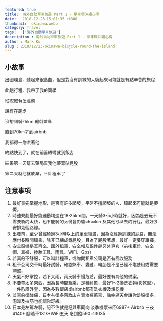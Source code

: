 ```yaml
---
featured: true
title:  海外自助單車旅遊 Part 1 - 單車環沖繩心得
date:   2018-12-23 15:01:35 +0800
thumbnail:  okinawa.webp
category: Travel
tags:   ['海外自助單車旅遊']
description : 海外自助單車旅遊 Part 1 - 單車環沖繩心得 
author : Mark Ku
slug : 2018/12/23/okinawa-bicycle-round-the-island
--- 
```


## 小故事
出國環島，聽起來很熱血，但是對沒有訓練的人騎起來可能就是有點辛苦的旅程  

此趟行程，我帶了我的同學  

他說他有在運動  
 
說有在跑步  

沒想到騎25km 他就喊痛  

直到70km才到airbnb   

我都得一路哄著他  
 
終點快到了，就在前面轉彎就到飯店  
 
結果第一天幫去藥局幫我他藥膏貼屁股  

第二天就他就放棄，坐計程車了  

## 注意事項 

1. 最好事先掌握地形，是否有許多爬坡，平常不擅爬坡的人，騎起來可能就是夢魘。
2. 時速規劃最好能運動均速在18-25km間，一天騎3-5小時就好，因為是去玩不需要騎的太快，也不能騎的太慢會影響checkin 及其他可以去的行程，最好多安排幾個路線。
3. 出發前，至少曾經騎過3小時以上的單車經驗，因為沒經過訓練的屁股，無法應付長時間騎乘，除非已練成鐵屁股，且為了屁股著想，最好一定要穿車褲。
4. 安全配備是否齊全，國外租車，安全帽及配件是另外算的（前後車燈、安全帽、車褲、換胎工具、雨具、WiFi、Gps）
5. 若真的不舒服，可以叫計程車，或詢問租車公司是否有回收服務
6. 租車公司交車時最好試騎，確認煞車、變速、輪胎是不是已經不堪使用或需要調整。
7. 天氣不好掌控，若下大雨，雨天騎車慢危險，最好要有其他的備案。
8. 不要帶太多東西，因為長時間騎乘，是種負擔，最好1～2換洗衣物(快乾型），一件防風外套，因為多數飯店或airbnb都有洗衣機及烘乾機
9. 若真的很酸痛，日本有很多藥妝店有賣痠痛藥膏，貼完隔天會讓你舒服很多，泡澡及拉筋也能讓你舒緩。
10. 日本是左駕左騎，記不住就是記與車同向
淡季機票來回6987+ Airbnb 三夜4140+ 腳踏車1318+WiFi五天 吃到飽590=13035
